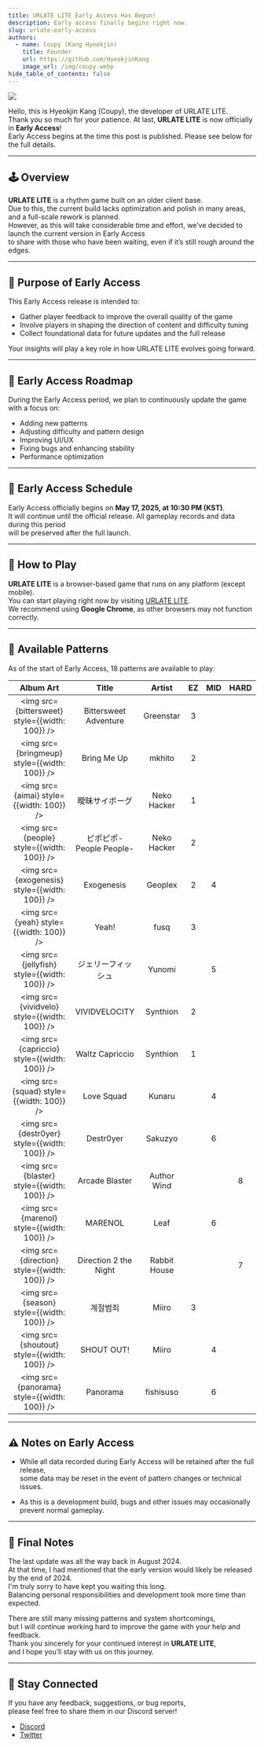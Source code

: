 ```yaml
---
title: URLATE LITE Early Access Has Begun!
description: Early access finally begins right now.
slug: urlate-early-access
authors:
  - name: Coupy (Kang Hyeokjin)
    title: Founder
    url: https://github.com/HyeokjinKang
    image_url: /img/coupy.webp
hide_table_of_contents: false
---
```



![](/img/early-access.webp)

<!--truncate-->

Hello, this is Hyeokjin Kang (Coupy), the developer of URLATE LITE.  
Thank you so much for your patience. At last, **URLATE LITE** is now officially in **Early Access**!  
Early Access begins at the time this post is published. Please see below for the full details.

---

## 🕹️ Overview

**URLATE LITE** is a rhythm game built on an older client base.  
Due to this, the current build lacks optimization and polish in many areas, and a full-scale rework is planned.  
However, as this will take considerable time and effort, we’ve decided to launch the current version in Early Access  
to share with those who have been waiting, even if it’s still rough around the edges.

---

## 🎯 Purpose of Early Access

This Early Access release is intended to:

- Gather player feedback to improve the overall quality of the game
- Involve players in shaping the direction of content and difficulty tuning
- Collect foundational data for future updates and the full release

Your insights will play a key role in how URLATE LITE evolves going forward.

---

## 🔧 Early Access Roadmap

During the Early Access period, we plan to continuously update the game with a focus on:

- Adding new patterns
- Adjusting difficulty and pattern design
- Improving UI/UX
- Fixing bugs and enhancing stability
- Performance optimization

---

## 📅 Early Access Schedule

Early Access officially begins on **May 17, 2025, at 10:30 PM (KST)**.  
It will continue until the official release. All gameplay records and data during this period  
will be preserved after the full launch.

---

## 🚀 How to Play

**URLATE LITE** is a browser-based game that runs on any platform (except mobile).  
You can start playing right now by visiting [URLATE LITE](https://urlate.coupy.dev/).  
We recommend using **Google Chrome**, as other browsers may not function correctly.

---

## 🎵 Available Patterns

As of the start of Early Access, 18 patterns are available to play:

|                   Album Art                    |          Title          |    Artist    | EZ  | MID | HARD |
| :--------------------------------------------: | :---------------------: | :----------: | :-: | :-: | :--: |
| <img src={bittersweet} style={{width: 100}} /> |  Bittersweet Adventure  |  Greenstar   |  3  |     |      |
|  <img src={bringmeup} style={{width: 100}} />  |       Bring Me Up       |    mkhito    |  2  |     |      |
|    <img src={aimai} style={{width: 100}} />    |     曖昧サイボーグ      | Neko Hacker  |  1  |     |      |
|   <img src={people} style={{width: 100}} />    | ピポピポ-People People- | Neko Hacker  |  2  |     |      |
| <img src={exogenesis} style={{width: 100}} />  |       Exogenesis        |   Geoplex    |  2  |  4  |      |
|    <img src={yeah} style={{width: 100}} />     |          Yeah!          |     fusq     |  3  |     |      |
|  <img src={jellyfish} style={{width: 100}} />  |   ジェリーフィッシュ    |    Yunomi    |     |  5  |      |
|  <img src={vividvelo} style={{width: 100}} />  |      VIVIDVELOCITY      |   Synthion   |  2  |     |      |
|  <img src={capriccio} style={{width: 100}} />  |     Waltz Capriccio     |   Synthion   |  1  |     |      |
|    <img src={squad} style={{width: 100}} />    |       Love Squad        |    Kunaru    |     |  4  |      |
|  <img src={destr0yer} style={{width: 100}} />  |        Destr0yer        |   Sakuzyo    |     |  6  |      |
|   <img src={blaster} style={{width: 100}} />   |     Arcade Blaster      | Author Wind  |     |     |  8   |
|   <img src={marenol} style={{width: 100}} />   |         MARENOL         |     Leaf     |     |  6  |      |
|  <img src={direction} style={{width: 100}} />  |  Direction 2 the Night  | Rabbit House |     |     |  7   |
|   <img src={season} style={{width: 100}} />    |        계절범죄         |    Miiro     |  3  |     |      |
|  <img src={shoutout} style={{width: 100}} />   |       SHOUT OUT!        |    Miiro     |     |  4  |      |
|  <img src={panorama} style={{width: 100}} />   |        Panorama         |  fishisuso   |     |  6  |      |

---

## ⚠️ Notes on Early Access

- While all data recorded during Early Access will be retained after the full release,  
  some data may be reset in the event of pattern changes or technical issues.

- As this is a development build, bugs and other issues may occasionally prevent normal gameplay.

---

## 📝 Final Notes

The last update was all the way back in August 2024.  
At that time, I had mentioned that the early version would likely be released by the end of 2024.  
I'm truly sorry to have kept you waiting this long.  
Balancing personal responsibilities and development took more time than expected.

There are still many missing patterns and system shortcomings,  
but I will continue working hard to improve the game with your help and feedback.  
Thank you sincerely for your continued interest in **URLATE LITE**,  
and I hope you’ll stay with us on this journey.

---

## 📣 Stay Connected

If you have any feedback, suggestions, or bug reports,  
please feel free to share them in our Discord server!

- [Discord](https://discord.gg/YMhYzPbEYV)
- [Twitter](https://twitter.com/urlate_)
